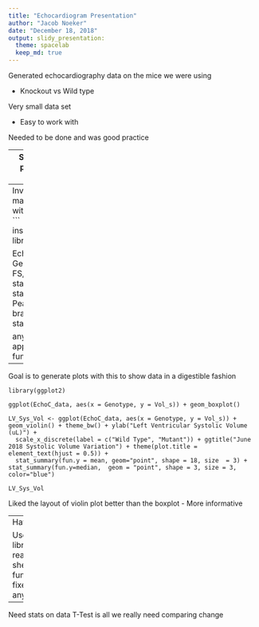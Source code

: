 ```yaml
---
title: "Echocardiogram Presentation"
author: "Jacob Noeker"
date: "December 18, 2018"
output: slidy_presentation:
  theme: spacelab
  keep_md: true
---
```


Generated echocardiography data on the mice we were using

- Knockout vs Wild type

Very small data set

- Easy to work with

Needed to be done and was good practice 

---
Started by importing the proper package and the data
```
library(readxl)
EchoCardiograms_data_for_R <- read_excel("Echocardiogram_Data/EchoCardiograms data for R.xls", 
    sheet = "Sheet3")
View(EchoCardiograms_data_for_R)
EchoC_data <- EchoCardiograms_data_for_R #Renamed for easier use
names(EchoC_data)
```
The data was fairly clean since I made the csv file myself

---
Investigated and manipulated the data further with the Tidyverse package
```
install.packages("tidyverse")
library(tidyverse)

EchoC_data %>%
  select(ID, Genotype, Vol_s, Vol_d, EF, FS, starts_with('Dia'), starts_with('mean'), starts_with('LV'), Peak_grad, Peak_vel, starts_with('Aor'), brach., -starts_with('RV'), -starts_with('PA'))

anyNA(EchoC_data)
apply(EchoC_data, 2, function(x) sum(is.na(x)))
```
---
Goal is to generate plots with this to show data in a digestible fashion
```
library(ggplot2)

ggplot(EchoC_data, aes(x = Genotype, y = Vol_s)) + geom_boxplot()

LV_Sys_Vol <- ggplot(EchoC_data, aes(x = Genotype, y = Vol_s)) + geom_violin() + theme_bw() + ylab("Left Ventricular Systolic Volume (uL)") + 
  scale_x_discrete(label = c("Wild Type", "Mutant")) + ggtitle("June 2018 Systolic Volume Variation") + theme(plot.title = element_text(hjust = 0.5)) +
  stat_summary(fun.y = mean, geom="point", shape = 18, size  = 3) + stat_summary(fun.y=median,  geom = "point", shape = 3, size = 3, color="blue") 

LV_Sys_Vol
```
Liked the layout of violin plot better than the boxplot
- More informative

---
Have two sets of data I am working with

Use same methods to import and fix data for use
```
library(readxl)
edited_new_echo_r <- read_excel("Echocardiogram_Data/edited_new_echo_r.xls", 
                                sheet = "Sept 2018")
apply(edited_new_echo_r, 2, function(x) sum(is.na(x)))
library(tidyverse)
fixed_new_echo <- new_echo_r %>% drop_na()
anyNA(fixed_new_echo)
'''

---
Need stats on data
T-Test is all we really need comparing change 

